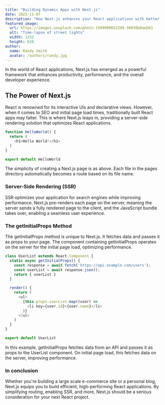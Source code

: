```yaml
---
title: "Building Dynamic Apps with Next.js"
date: 2023-11-07
description: "How Next.js enhances your React applications with better performance and scalability."
featured_image:
  url: https://images.unsplash.com/photo-1509099652299-30938b0aeb63
  alt: "Time-lapse of street lights"
  width: 1232
  height: 620
author:
  name: Randy Smith
  avatar: /authors/randy.jpg
---
```


In the world of React applications, Next.js has emerged as a powerful framework that enhances productivity, performance, and the overall developer experience.

## The Power of Next.js

React is renowned for its interactive UIs and declarative views. However, when it comes to SEO and initial page load times, traditionally built React apps may falter. This is where Next.js leaps in, providing a server-side rendering solution that optimizes React applications.

```js
function HelloWorld() {
  return (
    <h1>Hello World!</h1>
  )
}

export default HelloWorld
```

The simplicity of creating a Next.js page is as above. Each file in the pages directory automatically becomes a route based on its file name.

### Server-Side Rendering (SSR)
SSR optimizes your application for search engines while improving performance. Next.js pre-renders each page on the server, meaning the server sends a fully rendered page to the client, and the JavaScript bundle takes over, enabling a seamless user experience.

### The getInitialProps Method
The getInitialProps method is unique to Next.js. It fetches data and passes it as props to your page. The component containing getInitialProps operates on the server for the initial page load, optimizing performance.

```js
class UserList extends React.Component {
  static async getInitialProps() {
    const response = await fetch('https://api.example.com/users');
    const userList = await response.json();
    return { userList }
  }

  render() {
    return (
      <ul>
        {this.props.userList.map((user) =>
          <li key={user.id}>{user.name}</li>
        )}
      </ul>
    )
  }
}

export default UserList
```

In this example, getInitialProps fetches data from an API and passes it as props to the UserList component. On initial page load, this fetches data on the server, improving performance.

### In conclusion
Whether you're building a large scale e-commerce site or a personal blog, Next.js equips you to build efficient, high-performing React applications. By simplifying routing, enabling SSR, and more, Next.js should be a serious consideration for your next React project.

